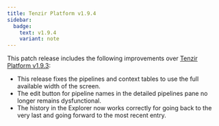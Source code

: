 ```yaml
---
title: Tenzir Platform v1.9.4
sidebar:
  badge:
    text: v1.9.4
    variant: note
---
```


This patch release includes the following improvements over [Tenzir Platform
v1.9.3](https://github.com/tenzir/platform/releases/tag/v1.9.3):

- This release fixes the pipelines and context tables to use the full
  available width of the screen.
- The edit button for pipeline names in the detailed pipelines pane no longer
  remains dysfunctional.
- The history in the Explorer now works correctly for going back to the very
  last and going forward to the most recent entry.
